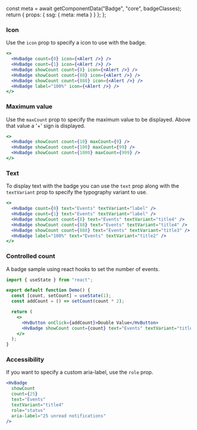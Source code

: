 

  const meta = await getComponentData("Badge", "core", badgeClasses);
  return { props: { ssg: { meta: meta } } };
};

<Description />

<Page>

### Icon

Use the `icon` prop to specify a icon to use with the badge.

```jsx live
<>
  <HvBadge count={0} icon={<Alert />} />
  <HvBadge count={1} icon={<Alert />} />
  <HvBadge showCount count={8} icon={<Alert />} />
  <HvBadge showCount count={88} icon={<Alert />} />
  <HvBadge showCount count={888} icon={<Alert />} />
  <HvBadge label="100%" icon={<Alert />} />
</>
```

### Maximum value

Use the `maxCount` prop to specify the maximum value to be displayed. Above that value a '+' sign is displayed.

```jsx live
<>
  <HvBadge showCount count={10} maxCount={9} />
  <HvBadge showCount count={100} maxCount={99} />
  <HvBadge showCount count={1000} maxCount={999} />
</>
```

### Text

To display text with the badge you can use the `text` prop along with the `textVariant` prop to specify the typography variant to use.

```jsx live
<>
  <HvBadge count={0} text="Events" textVariant="label" />
  <HvBadge count={1} text="Events" textVariant="label" />
  <HvBadge showCount count={8} text="Events" textVariant="title4" />
  <HvBadge showCount count={88} text="Events" textVariant="title4" />
  <HvBadge showCount count={888} text="Events" textVariant="title3" />
  <HvBadge label="100%" text="Events" textVariant="title2" />
</>
```

### Controlled count

A badge sample using react hooks to set the number of events.

```jsx live
import { useState } from "react";

export default function Demo() {
  const [count, setCount] = useState(1);
  const addCount = () => setCount(count * 2);

  return (
    <>
      <HvButton onClick={addCount}>Double Value</HvButton>
      <HvBadge showCount count={count} text="Events" textVariant="title4" />
    </>
  );
}
```

### Accessibility

If you want to specify a custom aria-label, use the `role` prop.

```jsx live
<HvBadge
  showCount
  count={25}
  text="Events"
  textVariant="title4"
  role="status"
  aria-label="25 unread notifications"
/>
```

</Page>
